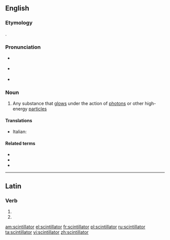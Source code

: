 ==English==
{{wikipedia}}

===Etymology===
{{suffix|scintillate|or|lang=en}}.

===Pronunciation===
* {{a|RP}} {{IPA|/ˌsɪntɪˈleɪtə(ɹ)/|lang=en}}
* {{a|GA}} {{IPA|/ˌsɪntəˈleɪtəɹ/|lang=en}}
* {{hyphenation|scin|til|lat|or|lang=en}}

===Noun===
{{en-noun}}

# {{lb|en|physics}} Any substance that [[glow]]s under the action of [[photon]]s or other high-energy [[particle]]s

====Translations====
{{trans-top|substance which glows under the action of high-energy particles}}
* Italian: {{t+|it|scintillatore|m}}
{{trans-mid}}
{{trans-bottom}}

====Related terms====
* {{l|en|scintillate}}
* {{l|en|scintillating|pos=adjective}}
* {{l|en|scintillation}}

----

==Latin==

===Verb===
{{la-verb-form|scintillātor}}

# {{inflection of|scintillō||2|s|futr|pasv|impr|lang=la}}
# {{inflection of|scintillō||3|s|futr|pasv|impr|lang=la}}

[[am:scintillator]]
[[el:scintillator]]
[[fr:scintillator]]
[[pl:scintillator]]
[[ru:scintillator]]
[[ta:scintillator]]
[[vi:scintillator]]
[[zh:scintillator]]